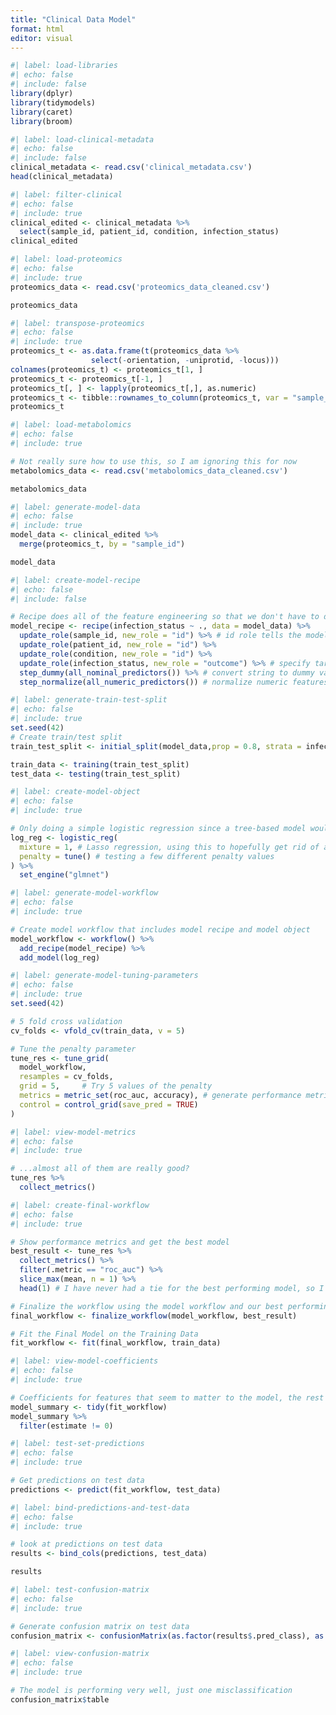 ```yaml
---
title: "Clinical Data Model"
format: html
editor: visual
---
```


```r
#| label: load-libraries
#| echo: false
#| include: false
library(dplyr)
library(tidymodels)
library(caret)
library(broom)
```

```r
#| label: load-clinical-metadata
#| echo: false
#| include: false
clinical_metadata <- read.csv('clinical_metadata.csv')
head(clinical_metadata)
```

```r
#| label: filter-clinical
#| echo: false
#| include: true
clinical_edited <- clinical_metadata %>%
  select(sample_id, patient_id, condition, infection_status)
clinical_edited
```

```r
#| label: load-proteomics
#| echo: false
#| include: true
proteomics_data <- read.csv('proteomics_data_cleaned.csv')

proteomics_data
```

```r
#| label: transpose-proteomics
#| echo: false
#| include: true
proteomics_t <- as.data.frame(t(proteomics_data %>% 
                  select(-orientation, -uniprotid, -locus)))
colnames(proteomics_t) <- proteomics_t[1, ]
proteomics_t <- proteomics_t[-1, ]
proteomics_t[, ] <- lapply(proteomics_t[,], as.numeric)
proteomics_t <- tibble::rownames_to_column(proteomics_t, var = "sample_id")
proteomics_t
```

```r
#| label: load-metabolomics
#| echo: false
#| include: true

# Not really sure how to use this, so I am ignoring this for now
metabolomics_data <- read.csv('metabolomics_data_cleaned.csv')

metabolomics_data 
```

```r
#| label: generate-model-data
#| echo: false
#| include: true
model_data <- clinical_edited %>%
  merge(proteomics_t, by = "sample_id")

model_data
```

```r
#| label: create-model-recipe
#| echo: false
#| include: false

# Recipe does all of the feature engineering so that we don't have to do anything else to the input data
model_recipe <- recipe(infection_status ~ ., data = model_data) %>%
  update_role(sample_id, new_role = "id") %>% # id role tells the model not to actually incorporate it as a feature
  update_role(patient_id, new_role = "id") %>%
  update_role(condition, new_role = "id") %>%
  update_role(infection_status, new_role = "outcome") %>% # specify target 
  step_dummy(all_nominal_predictors()) %>% # convert string to dummy variables
  step_normalize(all_numeric_predictors()) # normalize numeric features
```

```r
#| label: generate-train-test-split
#| echo: false
#| include: true
set.seed(42)
# Create train/test split
train_test_split <- initial_split(model_data,prop = 0.8, strata = infection_status)

train_data <- training(train_test_split)
test_data <- testing(train_test_split)
```

```r
#| label: create-model-object
#| echo: false
#| include: true

# Only doing a simple logistic regression since a tree-based model would most certainly overfit
log_reg <- logistic_reg(
  mixture = 1, # Lasso regression, using this to hopefully get rid of a lot of features that don't matter (sets coefficients of nonimportant features to 0, effectively removing them)
  penalty = tune() # testing a few different penalty values
) %>% 
  set_engine("glmnet") 
```

```r
#| label: generate-model-workflow
#| echo: false
#| include: true

# Create model workflow that includes model recipe and model object
model_workflow <- workflow() %>% 
  add_recipe(model_recipe) %>% 
  add_model(log_reg)
```

```r
#| label: generate-model-tuning-parameters
#| echo: false
#| include: true
set.seed(42)

# 5 fold cross validation
cv_folds <- vfold_cv(train_data, v = 5)

# Tune the penalty parameter
tune_res <- tune_grid(
  model_workflow,
  resamples = cv_folds,
  grid = 5,     # Try 5 values of the penalty
  metrics = metric_set(roc_auc, accuracy), # generate performance metrics for roc_auc & accuracy
  control = control_grid(save_pred = TRUE)
)
```

```r
#| label: view-model-metrics
#| echo: false
#| include: true

# ...almost all of them are really good?
tune_res %>% 
  collect_metrics()
```

```r
#| label: create-final-workflow
#| echo: false
#| include: true

# Show performance metrics and get the best model
best_result <- tune_res %>%
  collect_metrics() %>%
  filter(.metric == "roc_auc") %>%
  slice_max(mean, n = 1) %>%
  head(1) # I have never had a tie for the best performing model, so I'm just grabbing the first one. Probably not the best strategy but this is new territory

# Finalize the workflow using the model workflow and our best performing model
final_workflow <- finalize_workflow(model_workflow, best_result)

# Fit the Final Model on the Training Data
fit_workflow <- fit(final_workflow, train_data)
```

```r
#| label: view-model-coefficients
#| echo: false
#| include: true

# Coefficients for features that seem to matter to the model, the rest have been set to 0 via the lasso regression
model_summary <- tidy(fit_workflow)
model_summary %>%
  filter(estimate != 0)
```

```r
#| label: test-set-predictions
#| echo: false
#| include: true

# Get predictions on test data
predictions <- predict(fit_workflow, test_data)
```

```r
#| label: bind-predictions-and-test-data
#| echo: false
#| include: true

# look at predictions on test data
results <- bind_cols(predictions, test_data)

results
```

```r
#| label: test-confusion-matrix
#| echo: false
#| include: true

# Generate confusion matrix on test data
confusion_matrix <- confusionMatrix(as.factor(results$.pred_class), as.factor(results$infection_status))

```

```r
#| label: view-confusion-matrix
#| echo: false
#| include: true

# The model is performing very well, just one misclassification
confusion_matrix$table
```
